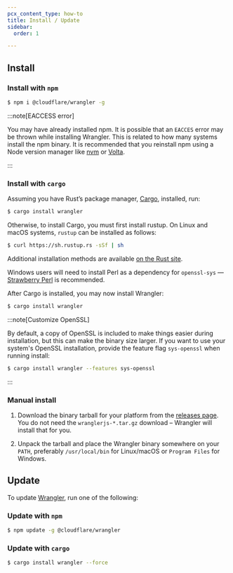 ```yaml
---
pcx_content_type: how-to
title: Install / Update
sidebar:
  order: 1

---
```



<Render file="wrangler-v1-deprecation" />

## Install

### Install with `npm`

```sh
$ npm i @cloudflare/wrangler -g
```

:::note[EACCESS error]


You may have already installed npm. It is possible that an `EACCES` error may be thrown while installing Wrangler. This is related to how many systems install the npm binary. It is recommended that you reinstall npm using a Node version manager like [nvm](https://github.com/nvm-sh/nvm#installing-and-updating) or [Volta](https://volta.sh/).


:::

### Install with `cargo`

Assuming you have Rust’s package manager, [Cargo](https://github.com/rust-lang/cargo), installed, run:

```sh
$ cargo install wrangler
```

Otherwise, to install Cargo, you must first install rustup. On Linux and macOS systems, `rustup` can be installed as follows:

```sh
$ curl https://sh.rustup.rs -sSf | sh
```

Additional installation methods are available [on the Rust site](https://forge.rust-lang.org/other-installation-methods.html).

Windows users will need to install Perl as a dependency for `openssl-sys` — [Strawberry Perl](https://www.perl.org/get.html) is recommended.

After Cargo is installed, you may now install Wrangler:

```sh
$ cargo install wrangler
```

:::note[Customize OpenSSL]


By default, a copy of OpenSSL is included to make things easier during installation, but this can make the binary size larger. If you want to use your system's OpenSSL installation, provide the feature flag `sys-openssl` when running install:

```sh
$ cargo install wrangler --features sys-openssl
```


:::

### Manual install

1. Download the binary tarball for your platform from the [releases page](https://github.com/cloudflare/wrangler-legacy/releases). You do not need the `wranglerjs-*.tar.gz` download – Wrangler will install that for you.

2. Unpack the tarball and place the Wrangler binary somewhere on your `PATH`, preferably `/usr/local/bin` for Linux/macOS or `Program Files` for Windows.

## Update

To update [Wrangler](https://github.com/cloudflare/wrangler-legacy), run one of the following:

### Update with `npm`

```sh
$ npm update -g @cloudflare/wrangler
```

### Update with `cargo`

```sh
$ cargo install wrangler --force
```
